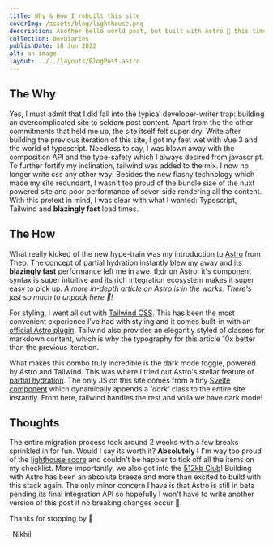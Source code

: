 ```yaml
---
title: Why & How I rebuilt this site
coverImg: /assets/blog/lighthouse.png
description: Another hello world post, but built with Astro 🚀 this time!
collection: DevDiaries
publishDate: 18 Jun 2022
alt: an image
layout: ../../layouts/BlogPost.astro
---
```


## The Why
Yes, I must admit that I did fall into the typical developer-writer trap: building an overcomplicated site to seldom post content. Apart from the the other commitments that held me up, the site itself felt super dry. Write after building the previous iteration of this site, I got my feet wet with Vue 3 and the world of typescript. Needless to say, I was blown away with the composition API and the type-safety which I always desired from javascript. To further fortify my inclination, tailwind was added to the mix. I now no longer write css any other way! Besides the new flashy technology which made my site redundant, I wasn't too proud of the bundle size of the nuxt powered site and poor performance of sever-side rendering all the content. With this pretext in mind, I was clear with what I wanted: Typescript, Tailwind and **blazingly fast** load times. 

## The How
What really kicked of the new hype-train was my introduction to [Astro](https://astro.build) from [Theo](https://t3.gg). The concept of partial hydration instantly blew my away and its **blazingly fast** performance left me in awe. tl;dr on Astro: it's component syntax is super intuitive and its rich integration ecosystem makes it super easy to pick up. *A more in-depth article on Astro is in the works. There's just so much to unpack here 🤯!*

For styling, I went all out with [Tailwind CSS](https://tailwindcss.com). This has been the most convenient experience I've had with styling and it comes built-in with an [official Astro plugin](https://github.com/withastro/astro/tree/main/packages/integrations/tailwind). Tailwind also provides an elegantly styled of classes for markdown content, which is why the typography for this article 10x better than the previous iteration. 

What makes this combo truly incredible is the dark mode toggle, powered by Astro and Tailwind. This was where I tried out Astro's stellar feature of [partial hydration](https://docs.astro.build/en/core-concepts/partial-hydration/). The only JS on this site comes from a tiny [Svelte component](https://svelte.dev) which dynamically appends a *'dark'* class to the entire site instantly. From here, tailwind handles the rest and voila we have dark mode!


## Thoughts

The entire migration process took around 2 weeks with a few breaks sprinkled in for fun. Would I say its worth it? **Absolutely !** I'm way too proud of the [lighthouse score](/assets/blog/lighthouse.png) and couldn't be happier to tick off all the items on my checklist. More importantly, we also got into the [512kb Club](https://512kb.club)! Building with Astro has been an absolute breeze and more than excited to build with this stack again. The only minor concern I have is that Astro is still in beta pending its final integration API so hopefully I won't have to write another version of this post if no breaking changes occur 🤞.

Thanks for stopping by 🙂

-Nikhil
